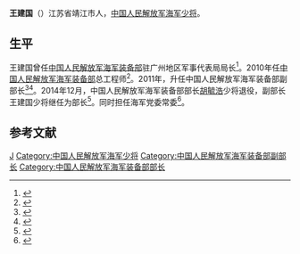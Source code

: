 {{expand|time=2017-01-20T12:52:06+00:00}}
'''王建国'''（{{bd|？|||}}）江苏省靖江市人，[[中国人民解放军少将|中国人民解放军海军少将]]。

==生平==
王建国曾任[[中国人民解放军海军装备部|中国人民解放军海军装备部]]驻广州地区军事代表局局长<ref>{{Cite web|url =http://www.gdei.gov.cn/flxx/mbqc/mbwjg/200508/t20050809_43099.html|title =广东召开民用部门参与国防建设暨“八一”座谈会|author =|date =2005-08-09|publisher =广东省经济和信息化委员会|language =|accessdate =|quote =}}{{dead link|date=2018年3月 |bot=InternetArchiveBot |fix-attempted=yes }}</ref>。2010年任[[中国人民解放军海军装备部|中国人民解放军海军装备部]]总工程师<ref>{{Cite web |url = http://www.csic.com.cn/zgxwzx/csic_tpxw/170231.htm |title = 中船重工召开第十二次工作会议 |author =  |date = 2011-01-18 |publisher = 中国船舶重工集团公司 |language =  |accessdate =  |quote =  |archive-url = https://web.archive.org/web/20170202011803/http://www.csic.com.cn/zgxwzx/csic_tpxw/170231.htm |archive-date = 2017-02-02 |dead-url = yes }}</ref>。2011年，升任中国人民解放军海军装备部副部长<ref>{{Cite web|url =http://www.csic.com.cn/zgxwzx/csic_tpxw/208621.htm|title =中船重工召开第十三次工作会议|author =|date =2012-01-12|publisher =中国船舶重工集团公司|language =|accessdate =|quote =|deadurl =yes|archiveurl =https://web.archive.org/web/20170202014811/http://www.csic.com.cn/zgxwzx/csic_tpxw/208621.htm|archivedate =2017-02-02}}</ref><ref>{{Cite web |url = http://www.csic.com.cn/zgxwzx/csic_jtxw/250463.htm |title = 中船重工召开第十四次工作会议 |author =  |date = 2013-01-18 |publisher = 中国船舶重工集团公司 |language =  |accessdate =  |quote =  |archive-url = https://web.archive.org/web/20170201235956/http://www.csic.com.cn/zgxwzx/csic_jtxw/250463.htm |archive-date = 2017-02-01 |dead-url = yes }}</ref>。2014年12月，中国人民解放军海军装备部部长[[胡毓浩|胡毓浩]]少将退役，副部长王建国少将继任为部长<ref>{{Cite web |url = http://mil.sohu.com/20141228/n407340599.shtml |title = 海军总部五将军履新 四政工岗位全部换人 |author =  |date = 2014-12-28 |publisher = 搜狐 |language =  |accessdate =  |quote =  |archive-date = 2017-02-01 |archive-url = https://web.archive.org/web/20170201234331/http://mil.sohu.com/20141228/n407340599.shtml |dead-url = no }}</ref>。同时担任海军党委常委<ref>{{Cite web |url = http://news.ifeng.com/a/20150327/43432677_0.shtml |title = 海军将领吴胜利、田中、杜景臣等今赴清华大学调研 |author =  |date = 2015-03-27 |publisher = 凤凰网 |language =  |accessdate =  |quote =  |archive-date = 2017-02-02 |archive-url = https://web.archive.org/web/20170202192412/http://news.ifeng.com/a/20150327/43432677_0.shtml |dead-url = no }}</ref>。

==参考文献==
{{reflist}}

{{DEFAULTSORT:Wang王}}
[[Category:王姓|J]]
[[Category:中国人民解放军海军少将|Category:中国人民解放军海军少将]]
[[Category:中国人民解放军海军装备部副部长|Category:中国人民解放军海军装备部副部长]]
[[Category:中国人民解放军海军装备部部长|Category:中国人民解放军海军装备部部长]]